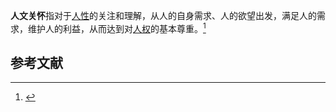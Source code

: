 {{expand|time=2012-07-10T02:00:41+00:00}}
'''人文关怀'''指对于[[人性|人性]]的关注和理解，从人的自身需求、人的欲望出发，满足人的需求，维护人的利益，从而达到对[[人权|人权]]的基本尊重。<ref>{{cite web|title=人文关怀|url=http://www.cnki.net/kcms/detail/search.aspx?dbcode=CJFQ&sfield=kw&skey=人文关怀|publisher=中国知识基础建设工程|accessdate=2012-07-09}}</ref>

== 参考文献 ==
{{Reflist}}

{{stub|人文}}